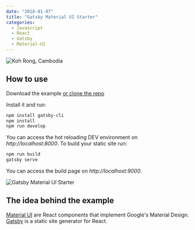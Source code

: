 ```yaml
---
date: "2018-01-07"
title: "Gatsby Material UI Starter"
categories:
  - Javascript
  - React
  - Gatsby
  - Material-UI
---
```



![Koh Rong, Cambodia](./photo-11627373604_ef9d24436e_o.png)


## How to use

Download the example [or clone the repo](https://github.com/mpolinowski/material-ui-gatsby-render-starter)

Install it and run:

```bash
npm install gatsby-cli
npm install
npm run develop
```


You can access the hot reloading DEV environment on _http://localhost:8000_. To build your static site run:

```bash
npm run build
gatsby serve
```

You can access the build page on  _http://localhost:9000_.


![Gatsby Material UI Starter](materialui.png)


## The idea behind the example

[Material UI](https://material-ui-next.com/) are React components that implement Google's Material Design.
[Gatsby](https://github.com/gatsbyjs/gatsby) is a static site generator for React.